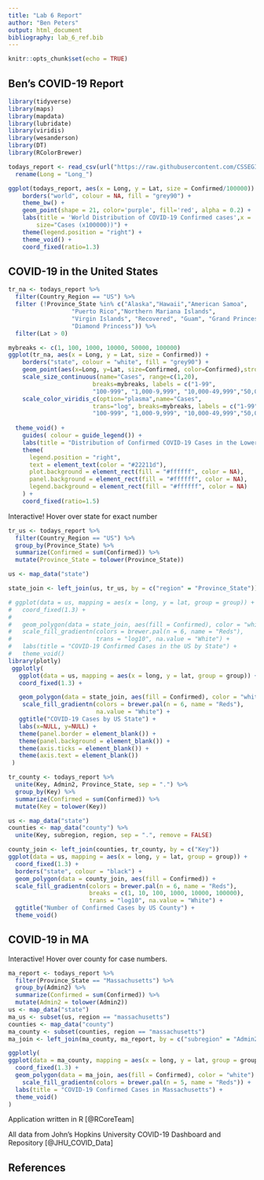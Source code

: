 ```yaml
---
title: "Lab 6 Report"
author: "Ben Peters"
output: html_document
bibliography: lab_6_ref.bib
---
```


```r
knitr::opts_chunk$set(echo = TRUE)
```
## Ben's COVID-19 Report
```r
library(tidyverse)
library(maps)
library(mapdata)
library(lubridate)
library(viridis)
library(wesanderson)
library(DT)
library(RColorBrewer)
```
```r
todays_report <- read_csv(url("https://raw.githubusercontent.com/CSSEGISandData/COVID-19/master/csse_covid_19_data/csse_covid_19_daily_reports/10-06-2020.csv")) %>% 
  rename(Long = "Long_")
```
```r
ggplot(todays_report, aes(x = Long, y = Lat, size = Confirmed/100000)) +
    borders("world", colour = NA, fill = "grey90") +
    theme_bw() +
    geom_point(shape = 21, color='purple', fill='red', alpha = 0.2) +
    labs(title = 'World Distribution of COVID-19 Confirmed cases',x = '', y = '',
        size="Cases (x100000))") +
    theme(legend.position = "right") +
    theme_void() +
    coord_fixed(ratio=1.3)
```


## COVID-19 in the United States
```r
tr_na <- todays_report %>% 
  filter(Country_Region == "US") %>% 
  filter (!Province_State %in% c("Alaska","Hawaii","American Samoa",
                  "Puerto Rico","Northern Mariana Islands", 
                  "Virgin Islands", "Recovered", "Guam", "Grand Princess",
                  "Diamond Princess")) %>% 
  filter(Lat > 0)

mybreaks <- c(1, 100, 1000, 10000, 50000, 100000)
ggplot(tr_na, aes(x = Long, y = Lat, size = Confirmed)) +
    borders("state", colour = "white", fill = "grey90") +
    geom_point(aes(x=Long, y=Lat, size=Confirmed, color=Confirmed),stroke=F, alpha=0.5) +
    scale_size_continuous(name="Cases", range=c(1,20), 
                        breaks=mybreaks, labels = c("1-99",
                        "100-999", "1,000-9,999", "10,000-49,999","50,000-99,999", "100,000+")) +
    scale_color_viridis_c(option="plasma",name="Cases",
                        trans="log", breaks=mybreaks, labels = c("1-99",
                        "100-999", "1,000-9,999", "10,000-49,999","50,000-99,999", "100,000+"))  +
  
  theme_void() + 
    guides( colour = guide_legend()) +
    labs(title = "Distribution of Confirmed COVID-19 Cases in the Lower 48") +
    theme(
      legend.position = "right",
      text = element_text(color = "#22211d"),
      plot.background = element_rect(fill = "#ffffff", color = NA), 
      panel.background = element_rect(fill = "#ffffff", color = NA), 
      legend.background = element_rect(fill = "#ffffff", color = NA)
    ) +
    coord_fixed(ratio=1.5)
```

Interactive! Hover over state for exact number
```r
tr_us <- todays_report %>% 
  filter(Country_Region == "US") %>% 
  group_by(Province_State) %>% 
  summarize(Confirmed = sum(Confirmed)) %>% 
  mutate(Province_State = tolower(Province_State))

us <- map_data("state")

state_join <- left_join(us, tr_us, by = c("region" = "Province_State"))

# ggplot(data = us, mapping = aes(x = long, y = lat, group = group)) + 
#   coord_fixed(1.3) + 
# 
#   geom_polygon(data = state_join, aes(fill = Confirmed), color = "white") +
#   scale_fill_gradientn(colors = brewer.pal(n = 6, name = "Reds"),
#                        trans = "log10", na.value = "White") +
#   labs(title = "COVID-19 Confirmed Cases in the US by State") +
#   theme_void()
library(plotly)
 ggplotly(
   ggplot(data = us, mapping = aes(x = long, y = lat, group = group)) +
   coord_fixed(1.3) +

   geom_polygon(data = state_join, aes(fill = Confirmed), color = "white") +
    scale_fill_gradientn(colors = brewer.pal(n = 6, name = "Reds"),
                         na.value = "White") +
   ggtitle("COVID-19 Cases by US State") +
   labs(x=NULL, y=NULL) +
   theme(panel.border = element_blank()) +
   theme(panel.background = element_blank()) +
   theme(axis.ticks = element_blank()) +
   theme(axis.text = element_blank())
 )
```


```r
tr_county <- todays_report %>% 
  unite(Key, Admin2, Province_State, sep = ".") %>% 
  group_by(Key) %>% 
  summarize(Confirmed = sum(Confirmed)) %>% 
  mutate(Key = tolower(Key))

us <- map_data("state")
counties <- map_data("county") %>% 
  unite(Key, subregion, region, sep = ".", remove = FALSE)


```
```r
county_join <- left_join(counties, tr_county, by = c("Key"))
ggplot(data = us, mapping = aes(x = long, y = lat, group = group)) + 
  coord_fixed(1.3) + 
  borders("state", colour = "black") +
  geom_polygon(data = county_join, aes(fill = Confirmed)) +
  scale_fill_gradientn(colors = brewer.pal(n = 6, name = "Reds"),
                       breaks = c(1, 10, 100, 1000, 10000, 100000),
                       trans = "log10", na.value = "White") +
  ggtitle("Number of Confirmed Cases by US County") +
  theme_void() 
```


## COVID-19 in MA
Interactive! Hover over county for case numbers.
```r
ma_report <- todays_report %>% 
  filter(Province_State == "Massachusetts") %>% 
  group_by(Admin2) %>% 
  summarize(Confirmed = sum(Confirmed)) %>% 
  mutate(Admin2 = tolower(Admin2))
us <- map_data("state")
ma_us <- subset(us, region == "massachusetts")
counties <- map_data("county")
ma_county <- subset(counties, region == "massachusetts")
ma_join <- left_join(ma_county, ma_report, by = c("subregion" = "Admin2")) 

ggplotly(
ggplot(data = ma_county, mapping = aes(x = long, y = lat, group = group)) + 
  coord_fixed(1.3) + 
  geom_polygon(data = ma_join, aes(fill = Confirmed), color = "white") +
    scale_fill_gradientn(colors = brewer.pal(n = 5, name = "Reds")) +
  labs(title = "COVID-19 Confirmed Cases in Massachusetts") +
  theme_void()
)
```

Application written in R [@RCoreTeam]

All data from John's Hopkins University COVID-19 Dashboard and Repository [@JHU_COVID_Data]

## References